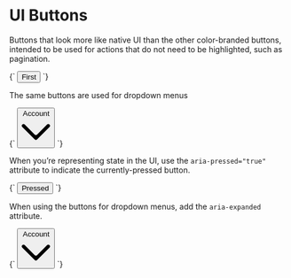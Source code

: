 
<Meta title="Atoms/Button/UI" />

# UI Buttons

Buttons that look more like native UI than the other color-branded buttons, intended to be used for actions that do not need to be highlighted, such as pagination.


<Canvas>
  <Story name="UI">
    {`
      <button type="button" class="a-button a-button--ui">
        First
      </button>
    `}
  </Story>
</Canvas>

The same buttons are used for dropdown menus

<Canvas>
  <Story name="Dropdown">
    {`
      <button type="button" class="a-button a-button--ui u-h6" aria-controls="element-id" aria-expanded="false">
        <span class="a-button__label">Account</span>
        <svg class="a-button__icon a-icon a-icon--m" xmlns="http://www.w3.org/2000/svg" viewBox="0 0 100 100">
          <path d="M2.78,32.83a6.07,6.07,0,0,1,8.58-8.59L45.71,58.59a6.07,6.07,0,0,0,8.58,0L88.64,24.24a6.07,6.07,0,1,1,8.58,8.59L54.29,75.76a6.07,6.07,0,0,1-8.58,0Z" fill-rule="evenodd"/>
        </svg>
      </button>
    `}
  </Story>
</Canvas>


When you’re representing state in the UI, use the `aria-pressed="true"` attribute to indicate the currently-pressed button.

<Canvas>
  <Story name="UI [aria-pressed]">
    {`
      <button type="button" class="a-button a-button--ui u-h6" aria-pressed="true">
        Pressed
      </button>
    `}
  </Story>
</Canvas>

When using the buttons for dropdown menus, add the `aria-expanded` attribute.

<Canvas>
  <Story name="Dropdown [expanded]">
    {`
      <button type="button" class="a-button a-button--ui u-h6" aria-controls="element-id" aria-expanded="true">
        <span class="a-button__label">Account</span>
        <svg class="a-button__icon a-icon a-icon--m" xmlns="http://www.w3.org/2000/svg" viewBox="0 0 100 100">
          <path d="M2.78,32.83a6.07,6.07,0,0,1,8.58-8.59L45.71,58.59a6.07,6.07,0,0,0,8.58,0L88.64,24.24a6.07,6.07,0,1,1,8.58,8.59L54.29,75.76a6.07,6.07,0,0,1-8.58,0Z" fill-rule="evenodd"/>
        </svg>
      </button>
    `}
  </Story>
</Canvas>

